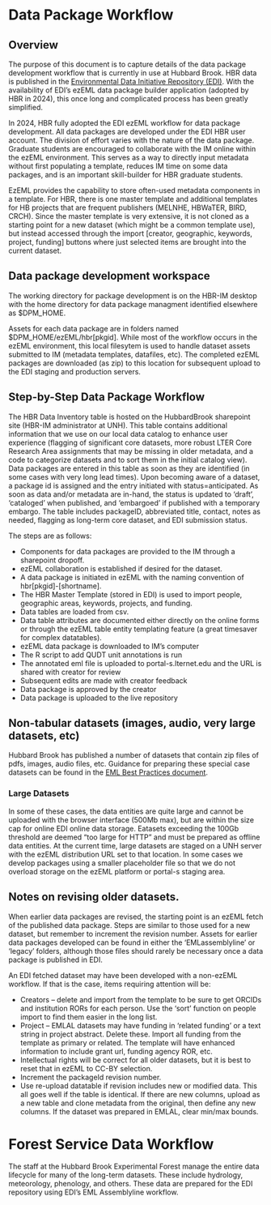 # Data Package Workflow

## Overview

The purpose of this document is to capture details of the data package development workflow that is currently in use at Hubbard Brook. HBR data is published in the [Environmental Data Initiative Repository (EDI)](https://edirepository.org). With the availability of EDI's ezEML data package builder application (adopted by HBR in 2024), this once long and complicated process has been greatly simplified.

In 2024, HBR fully adopted the EDI ezEML workflow for data package development. All data packages are developed under the EDI HBR user account. The division of effort varies with the nature of the data package. Graduate students are encouraged to collaborate with the IM online within the ezEML environment. This serves as a way to directly input metadata without first populating a template, reduces IM time on some data packages, and is an important skill-builder for HBR graduate students.

EzEML provides the capability to store often-used metadata components in a template. For HBR, there is one master template and additional templates for HB projects that are frequent publishers (MELNHE, HBWaTER, BIRD, CRCH). Since the master template is very extensive, it is not cloned as a starting point for a new dataset (which might be a common template use), but instead accessed through the import \[creator, geographic, keywords, project, funding\] buttons where just selected items are brought into the current dataset.

## Data package development workspace

The working directory for package development is on the HBR-IM desktop with the home directory for data package managment identified elsewhere as \$DPM_HOME.

Assets for each data package are in folders named \$DPM_HOME/ezEML/hbr\[pkgid\]. While most of the workflow occurs in the ezEML environment, this local filesytem is used to handle dataset assets submitted to IM (metadata templates, datafiles, etc). The completed ezEML packages are downloaded (as zip) to this location for subsequent upload to the EDI staging and production servers.

## Step-by-Step Data Package Workflow

The HBR Data Inventory table is hosted on the HubbardBrook sharepoint site (HBR-IM administrator at UNH). This table contains additional information that we use on our local data catalog to enhance user experience (flagging of significant core datasets, more robust LTER Core Research Area assignments that may be missing in older metadata, and a code to categorize datasets and to sort them in the initial catalog view). Data packages are entered in this table as soon as they are identified (in some cases with very long lead times). Upon becoming aware of a dataset, a package id is assigned and the entry initiated with status=anticipated. As soon as data and/or metadata are in-hand, the status is updated to 'draft', 'cataloged' when published, and 'embargoed' if published with a temporary embargo. The table includes packageID, abbreviated title, contact, notes as needed, flagging as long-term core dataset, and EDI submission status.

The steps are as follows:

-   Components for data packages are provided to the IM through a sharepoint dropoff.
-   ezEML collaboration is established if desired for the dataset.
-   A data package is initiated in ezEML with the naming convention of hbr\[pkgid\]-\[shortname\].
-   The HBR Master Template (stored in EDI) is used to import people, geographic areas, keywords, projects, and funding.
-   Data tables are loaded from csv.
-   Data table attributes are documented either directly on the online forms or through the ezEML table entity templating feature (a great timesaver for complex datatables).
-   ezEML data package is downloaded to IM's computer
-   The R script to add QUDT unit annotations is run
-   The annotated eml file is uploaded to portal-s.lternet.edu and the URL is shared with creator for review
-   Subsequent edits are made with creator feedback
-   Data package is approved by the creator
-   Data package is uploaded to the live repository

## Non-tabular datasets (images, audio, very large datasets, etc)

Hubbard Brook has published a number of datasets that contain zip files of pdfs, images, audio files, etc. Guidance for preparing these special case datasets can be found in the [EML Best Practices document](https://ediorg.github.io/data-package-best-practices/data-package-design-for-special-cases.html).

### Large Datasets

In some of these cases, the data entities are quite large and cannot be uploaded with the browser interface (500Mb max), but are within the size cap for online EDI online data storage. Eatasets exceeding the 100Gb threshold are deemed "too large for HTTP” and must be prepared as offline data entities. At the current time, large datasets are staged on a UNH server with the ezEML distribution URL set to that location. In some cases we develop packages using a smaller placeholder file so that we do not overload storage on the ezEML platform or portal-s staging area.  

## Notes on revising older datasets.

When earlier data packages are revised, the starting point is an ezEML fetch of the published data package. Steps are similar to those used for a new dataset, but remember to increment the revision number. Assets for earlier data packages developed can be found in either the 'EMLassemblyline' or 'legacy' folders, although those files should rarely be necessary once a data package is published in EDI.

An EDI fetched dataset may have been developed with a non-ezEML workflow. If that is the case, items requiring attention will be:

-   Creators – delete and import from the template to be sure to get ORCIDs and institution RORs for each person. Use the 'sort' function on people import to find them easier in the long list.
-   Project – EMLAL datasets may have funding in 'related funding' or a text string in project abstract. Delete these. Import all funding from the template as primary or related. The template will have enhanced information to include grant url, funding agency ROR, etc.
-   Intellectual rights will be correct for all older datasets, but it is best to reset that in ezEML to CC-BY selection.
-   Increment the packageId revision number.
-   Use re-upload datatable if revision includes new or modified data. This all goes well if the table is identical. If there are new columns, upload as a new table and clone metadata from the original, then define any new columns. If the dataset was prepared in EMLAL, clear min/max bounds.

# Forest Service Data Workflow

The staff at the Hubbard Brook Experimental Forest manage the entire data lifecycle for many of the long-term datasets. These include hydrology, meteorology, phenology, and others. These data are prepared for the EDI repository using EDI's EML Assemblyline workflow.
